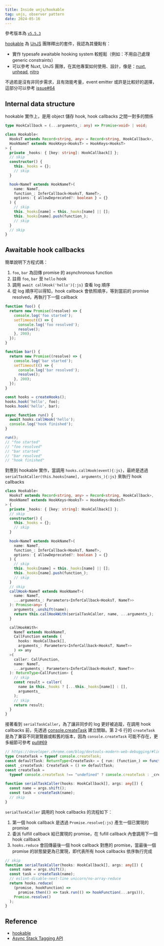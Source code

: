 ```yaml
---
title: Inside unjs/hookable
tag: unjs, observer pattern
date: 2024-05-16
---
```



參考版本為 [`v5.5.3`](https://github.com/unjs/hookable/tree/ddc01ba16b9d66da16f40e995cc2e63970386727)

[hookable](https://github.com/unjs/hookable) 為 [UnJS](https://github.com/unjs) 團隊釋出的套件，我認為其優點有：

- 實作 typesafe awaitable hooking system 較輕鬆（例如：不用自己處理 generic constraints）
- 可以參考 Nuxt, UnJS 團隊，在其他專案如何使用、設計，像是：[nuxt](https://github.com/nuxt/nuxt/blob/803100e34ea19858e0c193056d3ce6975c2c3234/packages/nuxt/src/app/nuxt.ts#L39-L62), [unhead](https://github.com/unjs/unhead/blob/00de6a8893174c78550c931a5833804c72f9f0cb/packages/schema/src/hooks.ts), [nitro](https://github.com/unjs/nitro/blob/d20ffcbd16fc4003b774445e1a01e698c2bb078a/src/types/hooks.ts)

不過若是沒有非同步需求，且有效能考量，event emitter 或許是比較好的選擇，這部分可以參考 [issue#64](https://github.com/unjs/hookable/issues/64#issuecomment-1430076522)

## Internal data structure

hookable 實作上，是用 object 儲存 hook, hook callbacks 之間一對多的關係

```ts showLineNumbers, {7-12}
type HookCallback = (...arguments_: any) => Promise<void> | void;

class Hookable<
  HooksT extends Record<string, any> = Record<string, HookCallback>,
  HookNameT extends HookKeys<HooksT> = HookKeys<HooksT>
> {
  private _hooks: { [key: string]: HookCallback[] };
  // skip
  constructor() {
    this._hooks = {};
    // skip
  }

  hook<NameT extends HookNameT>(
    name: NameT,
    function_: InferCallback<HooksT, NameT>,
    options: { allowDeprecated?: boolean } = {}
  ) {
    // skip
    this._hooks[name] = this._hooks[name] || [];
    this._hooks[name].push(function_);
    // skip
  }
  // skip
}
```

## Awaitable hook callbacks

簡單說明下方程式碼：

1. `foo`, `bar` 為回傳 promise 的 asynchronous function
1. 註冊 `foo`, `bar` 至 `hello` hook
1. 調用 `await callHook('hello'){:js}` 查看 log 順序
1. 從 log 順序可以得知，hook callback 會依照順序，等到當前的 promise resolved，再執行下一個 callback

```ts
function foo() {
  return new Promise((resolve) => {
    console.log('foo started');
    setTimeout(() => {
      console.log('foo resolved');
      resolve();
    }, 200);
  });
}

function bar() {
  return new Promise((resolve) => {
    console.log('bar started');
    setTimeout(() => {
      console.log('bar resolved');
      resolve();
    }, 200);
  });
}

const hooks = createHooks();
hooks.hook('hello', foo);
hooks.hook('hello', bar);

async function run() {
  await hooks.callHook('hello');
  console.log('hook finished');
}

run();
// "foo started"
// "foo resolved"
// "bar started"
// "bar resolved"
// "hook finished"
```

對應到 hookable 實作，當調用 `hooks.callHook(event){:js}`，最終是透過 `serialTaskCaller(this.hooks[name], arguments_){:js}` 來執行 hook callbacks

```ts showLineNumbers {27-28, 43-46}
class Hookable<
  HooksT extends Record<string, any> = Record<string, HookCallback>,
  HookNameT extends HookKeys<HooksT> = HookKeys<HooksT>
> {
  private _hooks: { [key: string]: HookCallback[] };
  // skip
  constructor() {
    this._hooks = {};
    // skip
  }
 
  hook<NameT extends HookNameT>(
    name: NameT,
    function_: InferCallback<HooksT, NameT>,
    options: { allowDeprecated?: boolean } = {}
  ) {
    // skip
    this._hooks[name] = this._hooks[name] || [];
    this._hooks[name].push(function_);
    // skip
  }
  // skip
  callHook<NameT extends HookNameT>(
    name: NameT,
    ...arguments_: Parameters<InferCallback<HooksT, NameT>>
  ): Promise<any> {
    arguments_.unshift(name);
    return this.callHookWith(serialTaskCaller, name, ...arguments_);
  }

  callHookWith<
    NameT extends HookNameT,
    CallFunction extends (
      hooks: HookCallback[],
      arguments_: Parameters<InferCallback<HooksT, NameT>>
    ) => any
  >(
    caller: CallFunction,
    name: NameT,
    ...arguments_: Parameters<InferCallback<HooksT, NameT>>
  ): ReturnType<CallFunction> {
    // skip
    const result = caller(
      name in this._hooks ? [...this._hooks[name]] : [],
      arguments_
    );
    // skip
    return result;
  }
}
```

接著看到 `serialTaskCaller`，為了讓非同步的 log 更好被追蹤，在調用 hook callbacks 前，先透過 [console.createTask](https://developer.chrome.com/docs/devtools/console/api#createtask) 建立關聯。第 2-6 行的 `createTask` 是為了兼容不同瀏覽器或較舊的版本，因為 `console.createTask` 可能不存在，更多細節可參考 [pull#69](https://github.com/unjs/hookable/pull/69)

```ts showLineNumbers {2-6, 10}
// https://developer.chrome.com/blog/devtools-modern-web-debugging/#linked-stack-traces
type CreateTask = typeof console.createTask;
const defaultTask: ReturnType<CreateTask> = { run: (function_) => function_() };
const _createTask: CreateTask = () => defaultTask;
const createTask =
  typeof console.createTask !== "undefined" ? console.createTask : _createTask;
  
function serialTaskCaller(hooks: HookCallback[], args: any[]) {
  const name = args.shift();
  const task = createTask(name);
  // skip
}
```

`serialTaskCaller` 調用的 hook callbacks 的流程如下：

1. 第一個 hook callback 是透過 `Promise.resolve{:js}` 產生一個已實現的 promise
1. 委派 fulfill callback 給已實現的 promise，在 fufill callback 內會調用下一個 hook callback
1. `hooks.reduce` 會回傳最後一個 hook callback 對應的 promise，當最後一個 promise 的狀態變更為已實現，即代表所有 hook callbacks 依序執行完成

```ts showLineNumbers {6-10}
// skip
function serialTaskCaller(hooks: HookCallback[], args: any[]) {
  const name = args.shift();
  const task = createTask(name);
  // eslint-disable-next-line unicorn/no-array-reduce
  return hooks.reduce(
    (promise, hookFunction) =>
      promise.then(() => task.run(() => hookFunction(...args))),
    Promise.resolve()
  );
}
```

## Reference

- [hookable](https://github.com/unjs/hookable)
- [Async Stack Tagging API](https://developer.chrome.com/blog/devtools-better-angular-debugging#the_async_stack_tagging_api)
